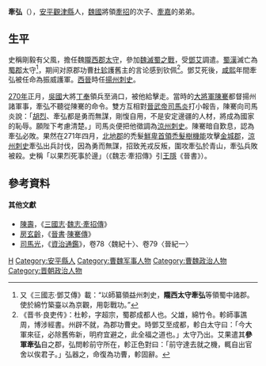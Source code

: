 '''牽弘'''（{{bd|3世紀||271年|catIdx=Q}}），[[安平郡_(东汉)|安平]][[觀津縣|觀津縣]]人，[[魏國|魏國]]將領[[牽招|牽招]]的次子、[[牽嘉|牽嘉]]的弟弟。

==生平==
史稱剛毅有父風，擔任魏[[隴西郡|隴西郡]][[太守|太守]]，參加[[魏滅蜀之戰|魏滅蜀之戰]]，受[[鄧艾|鄧艾]]調遣。[[蜀漢|蜀漢]]滅亡為[[蜀郡|蜀郡]]太守<ref>又《三國志·鄧艾傳》載：“以師纂領益州刺史，'''隴西太守牽弘'''等領蜀中諸郡。使於綿竹築臺以為京觀，用彰戰功。”</ref>，期间对原郡功曹[[杜轸|杜轸]]護舊主的言论感到钦佩<ref>《晋书·良吏传》：杜軫，字超宗，蜀郡成都人也。父雄，綿竹令。軫師事譙周，博涉經書。州辟不就，為郡功曹史。時鄧艾至成都，軫白太守曰：「今大軍來征，必除舊佈新，明府宜避之，此全福之道也。」太守乃出。艾果遣其'''參軍牽弘'''自之郡，弘問軫前守所在，軫正色對曰：「前守達去就之機，輒自出官舍以俟君子。」弘器之，命復為功曹，軫固辭。</ref>。鄧艾死後，[[咸熙|咸熙]]年間牽弘被任命為振威護軍。[[西晉|西晉]]時任[[揚州|揚州]][[刺史|刺史]]。

[[270年|270年]]正月，[[孫吳|吳國]]大將[[丁奉|丁奉]]領兵至渦口，被他給擊走。當時的[[大将军_(东亚)|大將軍]][[陳騫|陳騫]]都督揚州諸軍事，牽弘不聽從陳騫的命令。雙方互相對[[晉武帝|晉武帝]][[司馬炎|司馬炎]]打小報告，陳騫向司馬炎說：「[[胡烈|胡烈]]、牽弘都是勇而無謀，剛愎自用，不是安定邊疆的人材，將成為國家的恥辱。願陛下考慮清楚。」司馬炎便把他徵調為[[涼州|涼州]][[刺史|刺史]]。陳騫暗自歎息，認為牽弘必敗。果然在271年四月，[[北地郡|北地郡]]的禿髮[[鮮卑|鮮卑]][[首領|首領]][[禿髮樹機能|禿髮樹機能]]攻擊[[金城郡|金城郡]]，[[涼州#西晉|涼州刺史]]牽弘出兵討伐，因為勇而無謀，招致羌戎反叛，圍攻牽弘於青山，牽弘兵敗被殺。史稱「以果烈死事於邊」（《魏志·牽招傳》引[[王隱|王隱]]《晉書》）。

== 參考資料 ==
{{reflist}}

==== 其他文獻 ====
*[[陳壽|陳壽]]，《[[三國志|三國志]]·[[s:三國志/卷26#牽招|魏志·牽招傳]]》
*[[房玄齡|房玄齡]]，《[[晉書|晉書]]·[[s:晉書/卷035#陳騫|陳騫傳]]》
*[[司馬光|司馬光]]，《[[資治通鑑|資治通鑑]]》，卷78〈魏紀十〉、卷79〈晉紀一〉

{{三国志}}

{{DEFAULTSORT:Q}}
[[Category:牵姓|H]]
[[Category:安平縣人|Category:安平縣人]]
[[Category:曹魏军事人物|Category:曹魏军事人物]]
[[Category:曹魏政治人物|Category:曹魏政治人物]]
[[Category:晋朝政治人物|Category:晋朝政治人物]]